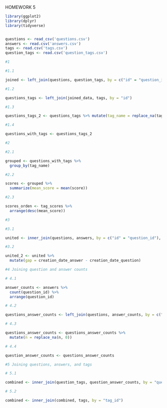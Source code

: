 
HOMEWORK 5

```{r}

library(ggplot2)
library(dplyr)
library(tidyverse)


questions <- read_csv('questions.csv')
answers <- read.csv('answers.csv')
tags <- read.csv('tags.csv')
question_tags <- read.csv('question_tags.csv')

#1

#1.1

joined <- left_join(questions, question_tags, by = c("id" = "question_id"))

#1.2

questions_tags <- left_join(joined_data, tags, by = "id")

#1.3

questions_tags_2 <- questions_tags %>% mutate(tag_name = replace_na(tag_name, "only-r"))

#1.4

questions_with_tags <- questions_tags_2

#2

#2.1

grouped <- questions_with_tags %>%
  group_by(tag_name)

#2.2

scores <- grouped %>%
  summarize(mean_score = mean(score))

#2.3

scores_orden <- tag_scores %>%
  arrange(desc(mean_score))

#3

#3.1

united <- inner_join(questions, answers, by = c("id" = "question_id"), suffix = c("_question", "_answer"))

#3.2

united_2 <- united %>%
  mutate(gap = creation_date_answer - creation_date_question)

#4 Joining question and answer counts

# 4.1

answer_counts <- answers %>%
  count(question_id) %>%
  arrange(question_id)

# 4.2

questions_answer_counts <- left_join(questions, answer_counts, by = c("id" = "question_id"))

# 4.3

questions_answer_counts <- questions_answer_counts %>%
  mutate(n = replace_na(n, 0))

# 4.4

question_answer_counts <- questions_answer_counts

#5 Joining questions, answers, and tags

# 5.1

combined <- inner_join(question_tags, question_answer_counts, by = "question_id")

# 5.2

combined <- inner_join(combined, tags, by = "tag_id")


```

